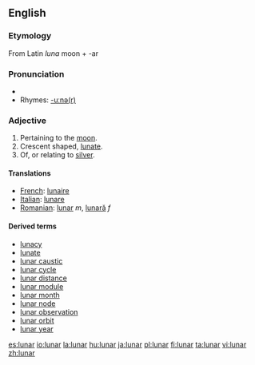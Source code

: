 ==English==
===Etymology===
From Latin ''luna'' moon + -ar

===Pronunciation===
* {{IPA|/lʉːnə/}}
* Rhymes: [[Rhymes:English:-uːnə(r)|-uːnə(r)]]

===Adjective===
# Pertaining to the [[moon]].
# Crescent shaped, [[lunate]].
# Of, or relating to [[silver]]. 

====Translations====
*[[French]]: [[lunaire]]
*[[Italian]]: [[lunare]]
*[[Romanian]]: [[lunar]] ''m'', [[lunară]] ''f''

====Derived terms====
* [[lunacy]]
* [[lunate]]
* [[lunar caustic]]
* [[lunar cycle]]
* [[lunar distance]]
* [[lunar module]]
* [[lunar month]]
* [[lunar node]]
* [[lunar observation]]
* [[lunar orbit]]
* [[lunar year]]

[[es:lunar]]
[[io:lunar]]
[[la:lunar]]
[[hu:lunar]]
[[ja:lunar]]
[[pl:lunar]]
[[fi:lunar]]
[[ta:lunar]]
[[vi:lunar]]
[[zh:lunar]]